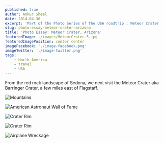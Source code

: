 ```yaml
---
published: true
author: Ankur Sheel
date: 2014-04-30
excerpt: 'Part of the Photo Series of The USA roadtrip : Meteor Crater in Arizona'
slug: photo-essay-meteor-crater-arizona
title: 'Photo Essay: Meteor Crater, Arizona'
featuredImage: ./images/MeteorCrater-5.jpg
featuredImagePosition: center center
imageFacebook: './image-facebook.png'
imageTwitter: './image-twitter.png'
tags:
    - North America
    - travel
    - USA
---
```


From the red rock landscape of Sedona, we next visit the Meteor Crater aka Barringer Crater, a few miles east of
Flagstaff.

![Mountains](./images/MeteorCrater-1.jpg)

![American Astronaut Wall of Fame](./images/MeteorCrater-2.jpg)

![Crater Rim](./images/MeteorCrater-3.jpg)

![Crater Rim](./images/MeteorCrater-4.jpg)

![Airplane Wreckage](./images/MeteorCrater-5.jpg)
